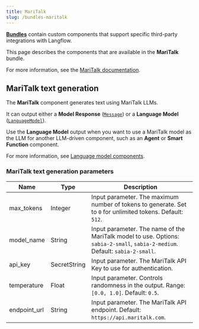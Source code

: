 ```yaml
---
title: MariTalk
slug: /bundles-maritalk
---
```



<Icon name="Blocks" aria-hidden="true" /> [**Bundles**](/components-bundle-components) contain custom components that support specific third-party integrations with Langflow.

This page describes the components that are available in the **MariTalk** bundle.

For more information, see the [MariTalk documentation](https://www.maritalk.com/).

## MariTalk text generation

The **MariTalk** component generates text using MariTalk LLMs.

It can output either a **Model Response** ([`Message`](/data-types#message)) or a **Language Model** ([`LanguageModel`](/data-types#languagemodel)).

Use the **Language Model** output when you want to use a MariTalk model as the LLM for another LLM-driven component, such as an **Agent** or **Smart Function** component.

For more information, see [Language model components](/components-models).

### MariTalk text generation parameters

<PartialParams />

| Name | Type | Description |
|------|------|-------------|
| max_tokens | Integer | Input parameter. The maximum number of tokens to generate. Set to `0` for unlimited tokens. Default: `512`. |
| model_name | String | Input parameter. The name of the MariTalk model to use. Options: `sabia-2-small`, `sabia-2-medium`. Default: `sabia-2-small`. |
| api_key | SecretString | Input parameter. The MariTalk API Key to use for authentication. |
| temperature | Float | Input parameter. Controls randomness in the output. Range: `[0.0, 1.0]`. Default: `0.5`. |
| endpoint_url | String | Input parameter. The MariTalk API endpoint. Default: `https://api.maritalk.com`. |